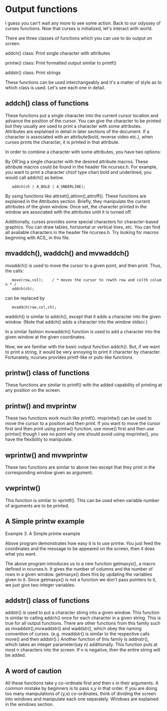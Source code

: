 = Output functions =
I guess you can't wait any more to see some action. Back to our odyssey of curses functions. Now that curses is 
initialized, let's interact with world.

There are three classes of functions which you can use to do output on screen.

addch() class: Print single character with attributes

printw() class: Print formatted output similar to printf()

addstr() class: Print strings

These functions can be used interchangeably and it's a matter of style as to which class is used. Let's see 
each one in detail.

== addch() class of functions ==
These functions put a single character into the current cursor location and advance the position of the cursor. 
You can give the character to be printed but they usually are used to print a character with some attributes. 
Attributes are explained in detail in later sections of the document. If a character is associated with an 
attribute(bold, reverse video etc.), when curses prints the character, it is printed in that attribute.

In order to combine a character with some attributes, you have two options:

By OR'ing a single character with the desired attribute macros. These attribute macros could be found in the 
header file ncurses.h. For example, you want to print a character ch(of type char) bold and underlined, you 
would call addch() as below.
	addch(ch | A_BOLD | A_UNDERLINE);

By using functions like attrset(),attron(),attroff(). These functions are explained in the Attributes section.
Briefly, they manipulate the current attributes of the given window. Once set, the character printed in the 
window are associated with the attributes until it is turned off.

Additionally, curses provides some special characters for character-based graphics. You can draw tables, 
horizontal or vertical lines, etc. You can find all avaliable characters in the header file ncurses.h. 
Try looking for macros beginning with ACS_ in this file.

== mvaddch(), waddch() and mvwaddch() ==
mvaddch() is used to move the cursor to a given point, and then print. Thus, the calls:
	move(row,col);    / * moves the cursor to rowth row and colth column * /
	addch(ch);
can be replaced by
	mvaddch(row,col,ch);

waddch() is similar to addch(), except that it adds a character into the given window. 
(Note that addch() adds a character into the window stdscr.)

In a similar fashion mvwaddch() function is used to add a character into the given window at the given 
coordinates.

Now, we are familiar with the basic output function addch(). But, if we want to print a string, it would be 
very annoying to print it character by character. Fortunately, ncurses provides printf-like or puts-like 
functions.

== printw() class of functions ==
These functions are similar to printf() with the added capability of printing at any position on the screen.

== printw() and mvprintw ==
These two functions work much like printf(). mvprintw() can be used to move the cursor to a position and then 
print. If you want to move the cursor first and then print using printw() function, use move() first and then 
use printw() though I see no point why one should avoid using mvprintw(), you have the flexibility to 
manipulate.

== wprintw() and mvwprintw ==
These two functions are similar to above two except that they print in the corresponding window given as 
argument.

== vwprintw() ==
This function is similar to vprintf(). This can be used when variable number of arguments are to be printed.

== A Simple printw example ==
Example 3. A Simple printw example

{{vfile:/home/basith/Coding/CProgramming/vivenEmbeddedAcademy/vivenNew/115string.c|string program 9}} 

Above program demonstrates how easy it is to use printw. You just feed the coordinates and the message to be 
appeared on the screen, then it does what you want.

The above program introduces us to a new function getmaxyx(), a macro defined in ncurses.h. It gives the number 
of columns and the number of rows in a given window. getmaxyx() does this by updating the variables given to it. 
Since getmaxyx() is not a function we don't pass pointers to it, we just give two integer variables.

== addstr() class of functions ==
addstr() is used to put a character string into a given window. This function is similar to calling addch() 
once for each character in a given string. This is true for all output functions. There are other functions 
from this family such as mvaddstr(),mvwaddstr() and waddstr(), which obey the naming convention of curses.
(e.g. mvaddstr() is similar to the respective calls move() and then addstr().) Another function of this family 
is addnstr(), which takes an integer parameter(say n) additionally. This function puts at most n characters 
into the screen. If n is negative, then the entire string will be added.

== A word of caution ==
All these functions take y co-ordinate first and then x in their arguments. A common mistake by beginners is to 
pass x,y in that order. If you are doing too many manipulations of (y,x) co-ordinates, think of dividing the 
screen into windows and manipulate each one separately. Windows are explained in the windows section.

